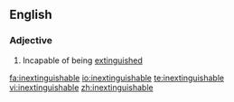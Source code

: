 ==English==

===Adjective===
{{en-adj}}

# Incapable of being [[extinguish]]ed

[[fa:inextinguishable]]
[[io:inextinguishable]]
[[te:inextinguishable]]
[[vi:inextinguishable]]
[[zh:inextinguishable]]